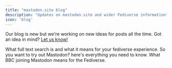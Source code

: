 ```yaml
---
title: "mastodon.site blog"
description: "Updates on mastodon.site and wider Fediverse information"
icon: 'blog'
---
```


Our blog is new but we're working on new ideas for posts all the time. Got an idea in mind? [Let us know!](https://social.mastodon.site/@info)

<Card title="Full text search is coming to Mastodon" icon="newspaper" iconType="duotone" color="#069069" href="/blog/posts/mastodon-full-text-search">
What full text search is and what it means for your fediverse experience.
</Card>

<Card title="Mastodon 101 - how to get started" icon="newspaper" iconType="duotone" color="#069069" href="/blog/posts/new-to-mastodon-101">
So you want to try out Mastodon? here's everything you need to know.
</Card>

<Card title="BBC joins the Mastodon social media platform" icon="newspaper" iconType="duotone" color="#069069" href="/blog/posts/bbc-mastodon-trial">
What BBC joining Mastodon means for the Fediverse.
</Card>